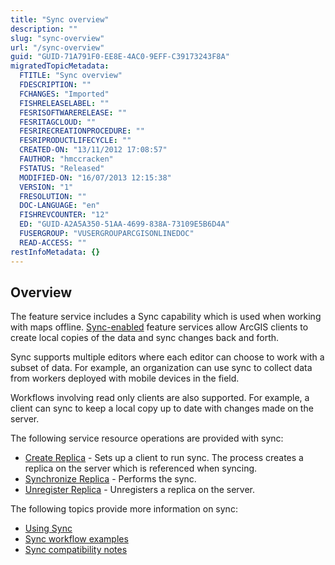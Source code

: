 ```yaml
---
title: "Sync overview"
description: ""
slug: "sync-overview"
url: "/sync-overview"
guid: "GUID-71A791F0-EE8E-4AC0-9EFF-C39173243F8A"
migratedTopicMetadata:
  FTITLE: "Sync overview"
  FDESCRIPTION: ""
  FCHANGES: "Imported"
  FISHRELEASELABEL: ""
  FESRISOFTWARERELEASE: ""
  FESRITAGCLOUD: ""
  FESRIRECREATIONPROCEDURE: ""
  FESRIPRODUCTLIFECYCLE: ""
  CREATED-ON: "13/11/2012 17:08:57"
  FAUTHOR: "hmccracken"
  FSTATUS: "Released"
  MODIFIED-ON: "16/07/2013 12:15:38"
  VERSION: "1"
  FRESOLUTION: ""
  DOC-LANGUAGE: "en"
  FISHREVCOUNTER: "12"
  ED: "GUID-A2A5A350-51AA-4699-838A-73109E5B6D4A"
  FUSERGROUP: "VUSERGROUPARCGISONLINEDOC"
  READ-ACCESS: ""
restInfoMetadata: {}
---
```


## Overview

The feature service includes a Sync capability which is used when working with maps offline. [Sync-enabled](/using-sync) feature services allow ArcGIS clients to create local copies of the data and sync changes back and forth. 

Sync supports multiple editors where each editor can choose to work with a subset of data. For example, an organization can use sync to collect data from workers deployed with mobile devices in the field. 

Workflows involving read only clients are also supported. For example, a client can sync to keep a local copy up to date with changes made on the server.

The following service resource operations are provided with sync:

-   [ Create Replica](/create-replica) - Sets up a client to run sync. The process creates a replica on the server which is referenced when syncing.
-   [ Synchronize Replica](/synchronize-replica) - Performs the sync.
-   [Unregister Replica](/unregister-replica-feature-service) - Unregisters a replica on the server.

The following topics provide more information on sync:

-   [Using Sync](/using-sync)
-   [Sync workflow examples](/sync-workflow-examples)
-   [Sync compatibility notes](/sync-compatibility-notes)
